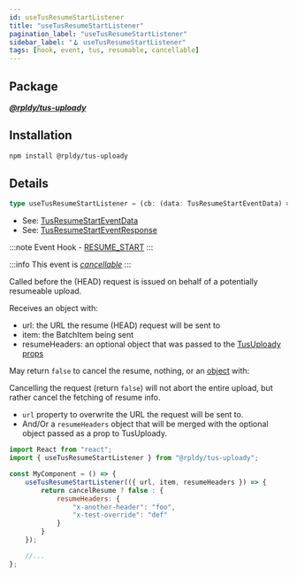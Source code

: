 ```yaml
---
id: useTusResumeStartListener
title: "useTusResumeStartListener"
pagination_label: "useTusResumeStartListener"
sidebar_label: "🪝 useTusResumeStartListener"
tags: [hook, event, tus, resumable, cancellable]
---
```


## Package

**_[@rpldy/tus-uploady](../../../packages/rpldy-tus-uploady)_**

## Installation

```bash npm2yarn
npm install @rpldy/tus-uploady
```

## Details

```typescript
type useTusResumeStartListener = (cb: (data: TusResumeStartEventData) => TusResumeStartEventResponse) => void;
```

- See: [TusResumeStartEventData](../../types#tusresumestarteventdata)
- See: [TusResumeStartEventResponse](../../types#tusresumestarteventresponse)

:::note
Event Hook - [RESUME_START](../../events#resumeStart)
:::

:::info
This event is _[cancellable](../../events#cancellable-events)_
:::

Called before the (HEAD) request is issued on behalf of a potentially resumeable upload.

Receives an object with:

- url: the URL the resume (HEAD) request will be sent to
- item: the BatchItem being sent
- resumeHeaders: an optional object that was passed to the [TusUploady props](../../providers/tus-uploady#resumeHeaders)

May return `false` to cancel the resume, nothing, or an [object](../../types#tusresumestarteventresponse)
with:

Cancelling the request (return `false`) will not abort the entire upload, but rather cancel the fetching of resume info.

- `url` property to overwrite the URL the request will be sent to.
- And/Or a `resumeHeaders` object that will be merged with the optional object passed as a prop to TusUploady.

```javascript
import React from "react";
import { useTusResumeStartListener } from "@rpldy/tus-uploady";

const MyComponent = () => {
    useTusResumeStartListener(({ url, item, resumeHeaders }) => {
        return cancelResume ? false : {
            resumeHeaders: {
                "x-another-header": "foo",
                "x-test-override": "def"
            }
        }
    });

	//...
};

```
